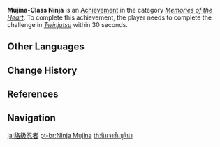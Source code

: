 {{Achievement Infobox
|title        = 
|id           = 84120
|order id     = 6710
|category     = Memories of the Heart
|description  = Obtain [[Sayu]]'s highest rating during agility training.
|requirements = Complete the challenge in ''[[Operation Substitution#Twinjutsu|Twinjutsu]]'' within 30 seconds.
|primogems    = 5
|tracking     = 
|hidden       = 1
|quest        = Yoohoo Art: Seichou no Jutsu
|topic        = 
}}
'''Mujina-Class Ninja''' is an [[Achievement]] in the category ''[[Memories of the Heart]]''. To complete this achievement, the player needs to complete the challenge in ''[[Operation Substitution#Twinjutsu|Twinjutsu]]'' within 30 seconds.
<!--
==Trivia==

==Video Guides==
{{EVT
|video1   = 
|caption1 = 
}}
-->
==Other Languages==
{{Other Languages
|en      = Mujina-Class Ninja
|zhs     = 貉级忍者
|zhs_rm  = Hé<ref name="sayuvo">{{Ref/VO|Sayu|感兴趣的见闻…|zh|note=Interesting Things...}}</ref> Jí Rěnzhě
|zht     = 貉級忍者
|zht_rm  = Hé<ref name="sayuvo" /> Jí Rěnzhě
|zh_tl   = Mujina-Class Ninja
|ja      = 貉級忍者
|ja_rm   = Mujina-kyuu Ninja
|ja_tl   = Mujina-Class Ninja
|ko      = 너구리급 닌자
|ko_rm   = Neogurigeup Ninja
|ko_tl   = Raccoon Class Ninja
|es      = Velocidad, yo soy veloz
|es_tl   = Speed, I Am Fast
|fr      = Rapide comme le mujina
|fr_tl   = Fast as the Mujina
|ru      = Ниндзя уровня «мудзина»
|ru_tl   = "Mujina"-Level Ninja
|th      = นินจาขั้นมูจิน่า
|th_rm   = 
|th_tl   = 
|vi      = Ninja Siêu Cấp
|vi_tl   = 
|de      = Supermujina-Ninja
|de_tl   = Super Mujina Ninja
|id      = Ninja ala Mujina
|id_tl   = A Mujina-Style Ninja
|pt      = Ninja Mujina
|pt_tl   = 
|tr      = Mujina Sınıfı Ninja
|tr_tl   = 
|it      = Ninja mujina
|it_tl   = 
}}

==Change History==
{{Change History|2.2}}

==References==
{{Reflist}}

==Navigation==
{{Achievement Navbox|Memories of the Heart}}

[[ja:貉級忍者]]
[[pt-br:Ninja Mujina]]
[[th:นินจาขั้นมูจิน่า]]